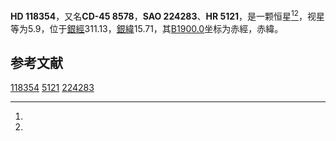 {{Starbox begin
| name = HD 118354
}}
{{Starbox observe
| epoch = [[J2000.0|J2000.0]]
| constell = {{星座名待查}}<ref name=SIMBAD>{{cite web
 | url=http://simbad.u-strasbg.fr/simbad/sim-id?Ident=HR+5121
 | title =Pulsating variable Star
 | publisher=Centre de Données astronomiques de Strasbourg
 | work=SIMBAD
 | accessdate=2012-07-13}}</ref><ref name=DATA>{{cite web
 | url=http://vizier.u-strasbg.fr/viz-bin/VizieR-5?-out.add=.&-source=5050&-corr=PK=HR&-out.max=9999&HR=5121
 | title=VizieR Detailed Page
 | accessdate=2012-07-13
 | archive-date=2016-03-05
 | archive-url=https://web.archive.org/web/20160305004631/http://vizier.u-strasbg.fr/viz-bin/VizieR-5?-out.add=.&-source=5050&-corr=PK=HR&-out.max=9999&HR=5121
 | dead-url=no
 }}</ref>
| 星官 = 
| ra = {{RA|13|37|23.7}}<ref name=SIMBAD /><ref name=DATA />
| dec = {{DEC|-46|25|42}}<ref name=SIMBAD /><ref name=DATA />
| appmag_v = 5.9<ref name=SIMBAD /><ref name=DATA />
}}
{{Starbox character
| class = B8V<ref name=SIMBAD /><ref name=DATA />
| b-v = -0.12<ref name=SIMBAD /><ref name=DATA />
| u-b = <ref name=SIMBAD /><ref name=DATA />
| r-i = <ref name=SIMBAD /><ref name=DATA />
| variable = 
}}
{{Starbox astrometry
| radial_v = 
| prop_mo_ra = 3
| parallax = 
| p_error = 
}}
{{Starbox catalog
| names =CD-45 8578，[[SAO星表|SAO]] 224283，[[HD星表|HD]] 118354，[[HR星表|HR]] 5121}}
{{Starbox reference |Simbad=HR+5121}}
{{Starbox end}}

'''HD 118354'''，又名'''CD-45 8578'''，'''SAO 224283'''、'''HR 5121'''，是一颗恒星<ref name=SIMBAD /><ref name=DATA />，视星等为5.9，位于[[銀道座標系|銀經]]311.13，[[銀道座標系|銀緯]]15.71，其[[B1900.0|B1900.0]]坐标为赤經{{RA|13|31|20.6}}，赤緯{{DEC|-45|15.71|1}}。

== 参考文献 ==
{{reflist}}

{{star-stub}}

[[Category:HD和HDE天體|118354]]
[[Category:HR天體|5121]]
[[Category:SAO天體|224283]]